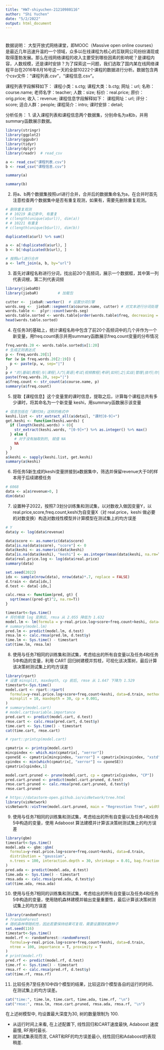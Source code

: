 ```yaml
---
title: "HW7-shiyuchen-21210980116"
author: "Shi Yuchen"
date: "5/2/2022"
output: html_document
---
```


# 

数据说明：
大型开放式网络课堂，即MOOC（Massive open online courses）是最近几年迅速升温的一个领域，众多以在线课程为核心的互联网公司纷纷涌现或取得蓬勃发展。那么在线网络课程的收入主要受到哪些因素的影响呢？是课程内容，人数规模，还是课时安排？为了探索这一问题，我们选取了国内某在线网络课程平台在2016年8月16号这一天的全部10222个课程的数据进行分析。数据包含两个csv文件：“课程列表.csv”，“课程信息.csv”。

课程列表字段解释如下：
课程小类：s.ctg; 课程大类：b.ctg; 网址：url; 名称：course.name; 老师名字：teacher; 人数：size; 标价：real.price; 原价：orig.price; 收入：revenue;
课程信息字段解释如下：
课程网址：url; 评分：score; 适合人群：people; 课程简介：intro; 课时安排：detail;

分析任务：
1.	读入课程列表和课程信息两个数据集，分别命名为a和b，并用summary函数展示数据。

```r
library(stringr)
library(ggplot2)
library(ggpubr)
library(tidyr)
library(dplyr)
library(readr)  # read_csv
```

```r
a <- read_csv("课程列表.csv")
b <- read_csv("课程信息.csv")
```
```r
summary(a)
```

```r
summary(b)
```


2.	将a、b两个数据集按照url进行合并，合并后的数据集命名为a，在合并时首先注意检查两个数据集中是否有重复观测，如果有，需要先删除重复观测。

```r
# 删除重复观测
# # 10219 条记录中, 有重复
# c(length(unique(a$url)), dim(a))
# # 10221 有重复
# c(length(unique(b$url)), dim(b))

duplicated(a$url) %>% sum()

a <- a[!duplicated(a$url), ]
b <- b[!duplicated(b$url), ]

# 按照url进行合并
a <- left_join(a, b, by="url")
```


3.	首先对课程名称进行分词，找出前20个高频词，展示一个数据框，其中第一列代表词根，第二列代表词频

```r
library(jiebaRD)
library(jiebaR)         # 加载包

cutter <-  jiebaR::worker()  # 设置分词引擎
words.seg <-  jiebaR::segment(a$course.name, cutter) # 对文本进行分词处理
words.table <-  plyr::count(words.seg)
words.table.sorted <- words.table[order(words.table$freq, decreasing = T),]
head(words.table.sorted)
```


4.	在任务3的基础上，统计课程名称中包含了前20个高频词中的几个并作为一个新变量，用freq.count表示并用summary函数展示freq.count变量的分布情况

```r
freq.words.20 <- words.table.sorted$x[1:20]
# 生成正则表达式
p <- freq.words.20[1]
for (w in freq.words.20[2:19]) {
  p <- paste(p, w, sep="|")
}
p # "的|基础|教程|与|课程|入门|英语|考试|视频教程|考研|如何|之|实战|管理|技巧|你|年|精讲|设计"
paste(freq.words.20, sep="|")
a$freq.count <- str_count(a$course.name, p)
summary(a$freq.count)
```

5.	提取【课程信息】这个变量里的课时信息，提取之后，计算每个课程总共有多少课时，将其命名为一个新变量 keshi，用summary函数展示该变量

```r
# 信息包括在「课时30」这样的格式中
keshi.list <- str_extract_all(a$detail, "课时[0-9]+")
get.keshi <- function(keshi.words) {
  if (length(keshi.words) > 0){
    str_extract(keshi.words, "[0-9]+") %>% as.integer() %>% max()
  } else {
    # 对于没有抽取到的, 赋值 NA
    NA
  }
}
a$keshi <- sapply(keshi.list, get.keshi)
summary(a$keshi)
```


6.	将任务5新生成的keshi变量拼接到a数据集中，筛选并保留revenue大于0的样本用于后续建模任务

```r
# 6068
data <- a[a$revenue>0, ]
dim(data)
```


7.	设置种子2022，按照7:3划分训练集和测试集，以对数收入做因变量Y，以real.price,score,freq.count,keshi为自变量X（对 real.price，keshi 做必要的对数变换）构造对数线性模型并计算模型在测试集上的均方误差

```r
# Y
data$y <- log(data$revenue)

data$score <- as.numeric(data$score)
data[is.na(data$score), "score"] <- 0
data$keshi <- as.numeric(data$keshi)
data[is.na(data$keshi), "keshi"] <- as.integer(mean(data$keshi, na.rm=T))
data$real.price.log <- log(data$real.price)
summary(data)
```


```r
set.seed(2022)
idx <- sample(nrow(data), nrow(data)*.7, replace = FALSE)
d.train <- data[idx,]
d.test <- data[-idx,]
```

```r
calc.rmsa <- function(pred, gt) {
  sqrt(mean((pred-gt)^2, na.rm=T))
}
```

```r
timestart<-Sys.time()
# 将价格做 log 变换后, rmsa 从 2.055 降低为 1.632
model.lm <- lm(formula = y~real.price.log+score+freq.count+keshi, data=d.train)
# summary(model.lm)
pred.lm <- predict(model.lm, d.test)
rmsa.lm <- calc.rmsa(pred.lm, d.test$y)
time.lm <- Sys.time() - timestart
cat(time.lm, rmsa.lm)
```


8.	使用与任务7相同的训练集和测试集，考虑给出的所有自变量以及任务4和任务5中构造的变量，利用 CART 回归树建模并剪枝，可视化该决策树，最后计算该决策树测试集上的均方误差

```r
library(rpart)
# 设置 minsplit, maxdepth, cp 前后, rmse 从 1.647 下降为 1.529
timestart<-Sys.time()
model.cart <- rpart::rpart(
  formula=y~real.price.log+score+freq.count+keshi, data=d.train, method="anova",
  minsplit = 10, maxdepth = 30, cp = 0.001,
)
# summary(model.cart)
# model.cart$variable.importance
pred.cart <- predict(model.cart, d.test)
rmse.cart <- calc.rmsa(pred.cart, d.test$y)
time.cart <- Sys.time() - timestart
cat(time.cart, rmse.cart)
```


```r
# rpart::printcp(model.cart)
```

```r
cpmatrix <- printcp(model.cart)
mincpindex <- which.min(cpmatrix[, "xerror"])
cponeSE <- cpmatrix[mincpindex, "xerror"] + cpmatrix[mincpindex, "xstd"]
cpindex <- min(which(cpmatrix[, "xerror"] <= cponeSE))
cpmatrix[cpindex,1]
```

```r
model.cart.pruned <- prune(model.cart, cp = cpmatrix[cpindex, "CP"])
pred.cart.pruned <- predict(model.cart.pruned, d.test)
rmse.cart.pruned <- calc.rmsa(pred.cart.pruned, d.test$y)
rmse.cart.pruned
```


```r
# https://datastorm-open.github.io/visNetwork/tree.html
library(visNetwork)
visNetwork::visTree(model.cart.pruned, main = "Regresstion Tree", width = "100%")
```

9.	使用与任务7相同的训练集和测试集，考虑给出的所有自变量以及任务4和任务5中构造的变量，使用 Adaboost 算法建模并计算该决策树测试集上的均方误差

```r
library(gbm)
timestart<-Sys.time()
model.ada <- gbm::gbm(
  formula=y~real.price.log+score+freq.count+keshi, data=d.train, 
  distribution = "gaussian", 
  n.trees = 100, interaction.depth = 30, shrinkage = 0.01, bag.fraction = 0.5
)
pred.ada <- predict(model.ada, d.test)
time.ada <- Sys.time() - timestart
rmsa.ada <- calc.rmsa(pred.ada, d.test$y)
cat(time.ada, rmsa.ada)
```


10.	使用与任务7相同的训练集和测试集，考虑给出的所有自变量以及任务4和任务5中构造的变量，使用随机森林建模并输出变量重要性，最后计算该决策树测试集上的均方误差

```r
library(randomForest)
# ?randomForest
# 随机森林带随机性，因此若要保持结果可复现，需要设置随机数种子
set.seed(116)
timestart<-Sys.time()
model.rf <- randomForest::randomForest(
  formula=y~real.price.log+score+freq.count+keshi, data=d.train,
  ntree = 100, importance = T, proximity = T
)
# print(model.rf)
pred.rf <- predict(model.rf, d.test)
time.rf <- Sys.time() - timestart
rmsa.rf <- calc.rmsa(pred.rf, d.test$y)
cat(time.rf, rmsa.rf)
```



11.	比较任务7至任务10中四个模型的结果，比较这四个模型各自的运行的时间、在测试集上的均方误差。

```r
cat("time:", time.lm, time.cart, time.ada, time.rf, "\n")
cat("rmse:", rmsa.lm, rmse.cart.pruned, rmsa.ada, rmsa.rf, "\n")
```

在上述树模型中, 均设置最大深度为30, 树的数量限制为 100.

- 从运行时间上来看, 在上述配置下, 线性回归和CART速度最快, Adaboost 速度最慢, RF用时最长.
- 就测试集表现而言, CART和RF的均方误差最小, 线性回归和Adaboost的表现稍差.


